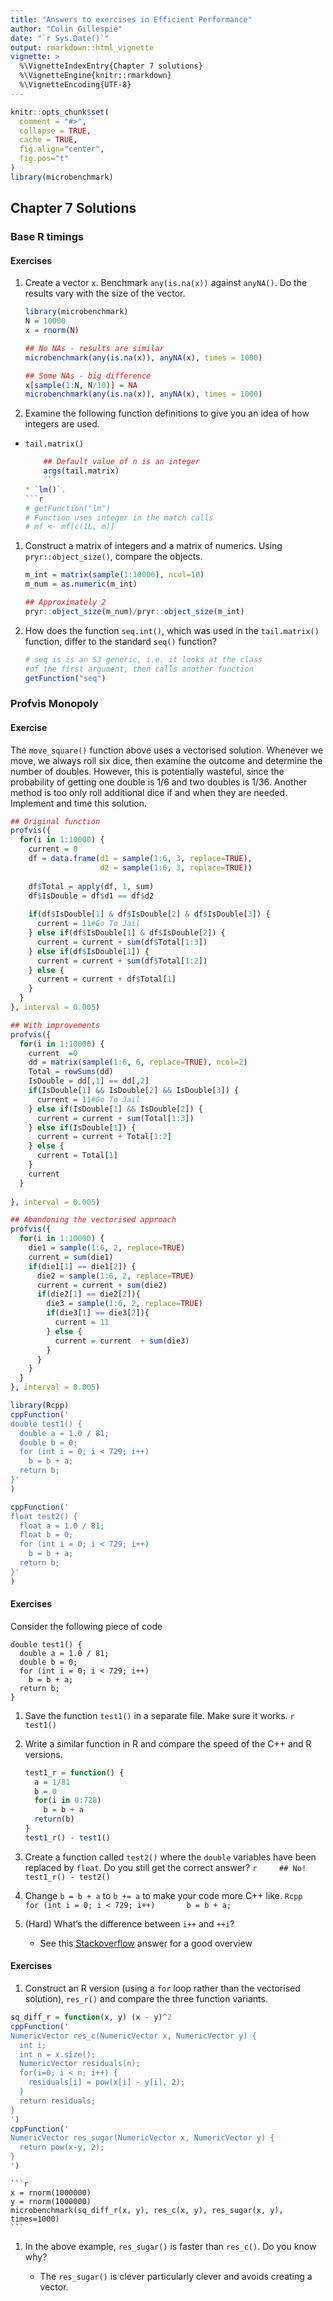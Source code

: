 ```yaml
---
title: "Answers to exercises in Efficient Performance"
author: "Colin Gillespie"
date: "`r Sys.Date()`"
output: rmarkdown::html_vignette
vignette: >
  %\VignetteIndexEntry{Chapter 7 solutions}
  %\VignetteEngine{knitr::rmarkdown}
  %\VignetteEncoding{UTF-8}
---
```

  
```r
knitr::opts_chunk$set(
  comment = "#>",
  collapse = TRUE,
  cache = TRUE, 
  fig.align="center",
  fig.pos="t"
)
library(microbenchmark)
```

## Chapter 7 Solutions

### Base R timings

#### Exercises {-}

1. Create a vector `x`. Benchmark `any(is.na(x))` against `anyNA()`. Do the results vary with the size of the vector.
  
    ```r
    library(microbenchmark)
    N = 10000
    x = rnorm(N)

    ## No NAs - results are similar
    microbenchmark(any(is.na(x)), anyNA(x), times = 1000)

    ## Some NAs - big difference
    x[sample(1:N, N/10)] = NA
    microbenchmark(any(is.na(x)), anyNA(x), times = 1000)
```
  

1. Examine the following function definitions to give you an idea of how integers are used.
  * `tail.matrix()`
    ```r
    ## Default value of n is an integer
    args(tail.matrix)
    ```
    * `lm()`. 
    ```r
    # getFunction("lm")
    # Function uses integer in the match calls
    # mf <- mf[c(1L, m)]
    ```

1. Construct a matrix of integers and a matrix of numerics. Using `pryr::object_size()`, compare the 
  objects.
  
    ```r
    m_int = matrix(sample(1:10000), ncol=10)
    m_num = as.numeric(m_int)

    ## Approximately 2
    pryr::object_size(m_num)/pryr::object_size(m_int)
    ```
  
  
1. How does the function `seq.int()`, which was used in the `tail.matrix()` function, 
  differ to the standard `seq()` function?

    ```r
    # seq is is an S3 generic, i.e. it looks at the class
    #of the first argument, then calls another function
    getFunction("seq")
    ```

### Profvis Monopoly

#### Exercise {-}

The `move_square()` function above uses a vectorised solution. Whenever we move, we
always roll six dice, then examine the outcome and determine the number of doubles.
However, this is potentially wasteful, since the probability of getting one double is
$1/6$ and two doubles is $1/36$. Another method is too only roll additional dice if
and when they are needed. Implement and time this solution.

```r
## Original function
profvis({
  for(i in 1:10000) {
    current = 0
    df = data.frame(d1 = sample(1:6, 3, replace=TRUE), 
                    d2 = sample(1:6, 3, replace=TRUE))
    
    df$Total = apply(df, 1, sum)
    df$IsDouble = df$d1 == df$d2
    
    if(df$IsDouble[1] & df$IsDouble[2] & df$IsDouble[3]) {
      current = 11#Go To Jail
    } else if(df$IsDouble[1] & df$IsDouble[2]) {
      current = current + sum(df$Total[1:3])
    } else if(df$IsDouble[1]) {
      current = current + sum(df$Total[1:2])
    } else {
      current = current + df$Total[1]
    }
  }
}, interval = 0.005)
```

```r
## With improvements
profvis({
  for(i in 1:10000) {
    current  =0 
    dd = matrix(sample(1:6, 6, replace=TRUE), ncol=2)
    Total = rowSums(dd)			
    IsDouble = dd[,1] == dd[,2]
    if(IsDouble[1] && IsDouble[2] && IsDouble[3]) {
      current = 11#Go To Jail
    } else if(IsDouble[1] && IsDouble[2]) {
      current = current + sum(Total[1:3])
    } else if(IsDouble[1]) {
      current = current + Total[1:2]
    } else {
      current = Total[1]
    }
    current
  }
  
}, interval = 0.005)
```
```r
## Abandoning the vectorised approach
profvis({
  for(i in 1:10000) {
    die1 = sample(1:6, 2, replace=TRUE)
    current = sum(die1)
    if(die1[1] == die1[2]) {
      die2 = sample(1:6, 2, replace=TRUE)
      current = current + sum(die2)
      if(die2[1] == die2[2]){
        die3 = sample(1:6, 2, replace=TRUE)
        if(die3[1] == die3[2]){
          current = 11
        } else {
          current = current  + sum(die3)
        } 
      } 
    }
  }
}, interval = 0.005)
```

```r
library(Rcpp)
cppFunction('
double test1() {
  double a = 1.0 / 81;
  double b = 0;
  for (int i = 0; i < 729; i++)
    b = b + a;
  return b;
}'
)

cppFunction('
float test2() {
  float a = 1.0 / 81;
  float b = 0;
  for (int i = 0; i < 729; i++)
    b = b + a;
  return b;
}'
)
```

#### Exercises {-}

Consider the following piece of code

```Rcpp
double test1() {
  double a = 1.0 / 81;
  double b = 0;
  for (int i = 0; i < 729; i++)
    b = b + a;
  return b;
}
```

1. Save the function `test1()` in a separate file. Make sure it works.
    ```r
    test1()
    ```
2. Write a similar function in R and compare the speed of the C++ and R versions.

    ```r
    test1_r = function() {
      a = 1/81
      b = 0
      for(i in 0:728) 
        b = b + a
      return(b)
    }
    test1_r() - test1()
    ```
  3. Create a function called `test2()` where the `double` variables have been replaced by `float`. Do you still get the correct answer?
    ```r
    ## No!  
    test1_r() - test2()
    ```
  
4. Change `b = b + a` to `b += a` to make your code more C++ like. 
    ```Rcpp
    for (int i = 0; i < 729; i++)
      b = b + a;
    ```
5. (Hard) What's the difference between `i++` and `++i`?

    * See this [Stackoverflow](https://stackoverflow.com/questions/24853/what-is-the-difference-between-i-and-i)
  answer for a good overview

#### Exercises {-}

1. Construct an R version (using a `for` loop rather than the vectorised solution),
`res_r()` and compare the three function variants. 
```r
sq_diff_r = function(x, y) (x - y)^2
cppFunction('
NumericVector res_c(NumericVector x, NumericVector y) {
  int i;
  int n = x.size();
  NumericVector residuals(n);
  for(i=0; i < n; i++) {
    residuals[i] = pow(x[i] - y[i], 2);
  }
  return residuals;
}
')
cppFunction('
NumericVector res_sugar(NumericVector x, NumericVector y) {
  return pow(x-y, 2);
}
')
```

    ```r
    x = rnorm(1000000)
    y = rnorm(1000000)
    microbenchmark(sq_diff_r(x, y), res_c(x, y), res_sugar(x, y), times=1000)
    ```

1. In the above example, `res_sugar()` is faster than `res_c()`. Do you know why?

    * The `res_sugar()` is clever particularly clever and avoids creating a vector.





















